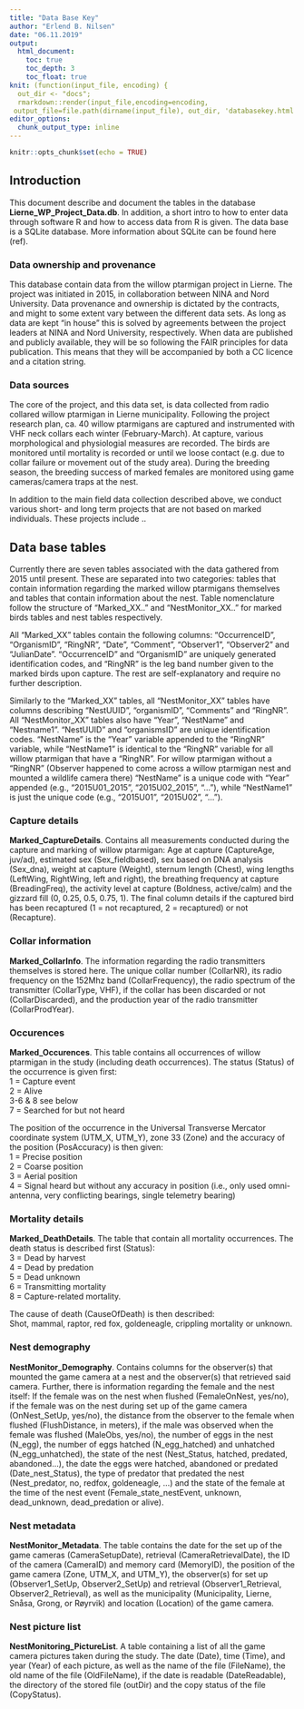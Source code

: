 ```yaml
---
title: "Data Base Key"
author: "Erlend B. Nilsen"
date: "06.11.2019"
output:
  html_document:
    toc: true
    toc_depth: 3
    toc_float: true
knit: (function(input_file, encoding) {
  out_dir <- "docs";
  rmarkdown::render(input_file,encoding=encoding,
 output_file=file.path(dirname(input_file), out_dir, 'databasekey.html'))})
editor_options: 
  chunk_output_type: inline
---
```


```r
knitr::opts_chunk$set(echo = TRUE)
```

## Introduction
This document describe and document the tables in the database **Lierne_WP_Project_Data.db**. In addition, a short intro to how to enter data through software R and how to access data from R is given. The data base is a SQLite database. More information about SQLite can be found here (ref).

### Data ownership and provenance
This database contain data from the willow ptarmigan project in Lierne. The project was initiated in 2015, in collaboration between NINA and Nord University. Data provenance and ownership is dictated by the contracts, and might to some extent vary between the different data sets. As long as data are kept "in house" this is solved by agreements between the project leaders at NINA and Nord University, respectively. When data are published and publicly available, they will be so following the FAIR principles for data publication. This means that they will be accompanied by both a CC licence and a citation string. 

### Data sources
The core of the project, and this data set, is data collected from radio collared willow ptarmigan in Lierne municipality. Following the project research plan, ca. 40 willow ptarmigans are captured and instrumented with VHF neck collars each winter (February-March). At capture, various morphological and physiologial measures are recorded. The birds are monitored until mortality is recorded or until we loose contact (e.g. due to collar failure or movement out of the study area). During the breeding season, the breeding success of marked females are monitored using game cameras/camera traps at the nest. 

In addition to the main field data collection described above, we conduct various short- and long term projects that are not based on marked individuals. These projects include ..

## Data base tables
Currently there are seven tables associated with the data gathered from 2015 until present. These are separated into two categories: tables that contain information regarding the marked willow ptarmigans themselves and tables that contain information about the nest. Table nomenclature follow the structure of "Marked_XX.." and "NestMonitor_XX.." for marked birds tables and nest tables respectively.

All "Marked_XX" tables contain the following columns: "OccurrenceID", "OrganismID", "RingNR", "Date", "Comment", "Observer1", "Observer2" and "JulianDate". "OccurrenceID" and "OrganismID" are uniquely generated identification codes, and "RingNR" is the leg band number given to the marked birds upon capture. The rest are self-explanatory and require no further description.

Similarly to the "Marked_XX" tables, all "NestMonitor_XX" tables have columns describing "NestUUID", "organismID", "Comments" and "RingNR". All "NestMonitor_XX" tables also have "Year", "NestName" and "Nestname1". "NestUUID" and "organismsID" are unique identification codes. "NestName" is the "Year" variable appended to the "RingNR" variable, while "NestName1" is identical to the "RingNR" variable for all willow ptarmigan that have a "RingNR". For willow ptarmigan without a "RingNR" (Observer happened to come across a willow ptarmigan nest and mounted a wildlife camera there) "NestName" is a unique code with "Year" appended (e.g., "2015U01_2015", "2015U02_2015", "..."), while "NestName1" is just the unique code (e.g., "2015U01", "2015U02", "..."). 

### Capture details
**Marked_CaptureDetails**. Contains all measurements conducted during the capture and marking of willow ptarmigan: Age at capture (CaptureAge, juv/ad), estimated sex (Sex_fieldbased), sex based on DNA analysis (Sex_dna), weight at capture (Weight), sternum length (Chest), wing lengths (LeftWing, RightWing, left and right), the breathing frequency at capture (BreadingFreq), the activity level at capture (Boldness, active/calm) and the gizzard fill (0, 0.25, 0.5, 0.75, 1). The final column details if the captured bird has been recaptured (1 = not recaptured, 2 = recaptured) or not (Recapture).

### Collar information
**Marked_CollarInfo**. The information regarding the radio transmitters themselves is stored here. The unique collar number (CollarNR), its radio frequency on the 152Mhz band (CollarFrequency), the radio spectrum of the transmitter (CollarType, VHF), if the collar has been discarded or not (CollarDiscarded), and the production year of the radio transmitter (CollarProdYear).   

### Occurences
**Marked_Occurences**. This table contains all occurrences of willow ptarmigan in the study (including death occurrences). The status (Status) of the occurrence is given first:  
  1 = Capture event  
  2 = Alive  
  3-6 & 8 see below  
  7 = Searched for but not heard  
    
The position of the occurrence in the Universal Transverse Mercator coordinate system (UTM_X, UTM_Y), zone 33 (Zone) and the accuracy of the position (PosAccuracy) is then given:  
  1 = Precise position  
  2 = Coarse position  
  3 = Aerial position  
  4 = Signal heard but without any accuracy in position (i.e., only used omni-antenna, very conflicting bearings, single telemetry bearing)   

### Mortality details
**Marked_DeathDetails**. The table that contain all mortality occurrences. The death status is described first (Status):  
  3 = Dead by harvest  
  4 = Dead by predation  
  5 = Dead unknown  
  6 = Transmitting mortality  
  8 = Capture-related mortality.  
    
The cause of death (CauseOfDeath) is then described:  
  Shot, mammal, raptor, red fox, goldeneagle, crippling mortality or unknown.


### Nest demography
**NestMonitor_Demography**. Contains columns for the observer(s) that mounted the game camera at a nest and the observer(s) that retrieved said camera. Further, there is information regarding the female and the nest itself: If the female was on the nest when flushed (FemaleOnNest, yes/no), if the female was on the nest during set up of the game camera (OnNest_SetUp, yes/no), the distance from the observer to the female when flushed (FlushDistance, in meters), if the male was observed when the female was flushed (MaleObs, yes/no), the number of eggs in the nest (N_egg), the number of eggs hatched (N_egg_hatched) and unhatched (N_egg_unhatched), the state of the nest (Nest_Status, hatched, predated, abandoned...), the date the eggs were hatched, abandoned or predated (Date_nest_Status), the type of predator that predated the nest (Nest_predator, no, redfox, goldeneagle, ...) and the state of the female at the time of the nest event (Female_state_nestEvent, unknown, dead_unknown, dead_predation or alive). 

### Nest metadata
**NestMonitor_Metadata**. The table contains the date for the set up of the game cameras (CameraSetupDate), retrieval (CameraRetrievalDate), the ID of the camera (CameraID) and memory card (MemoryID), the position of the game camera (Zone, UTM_X, and UTM_Y), the observer(s) for set up (Observer1_SetUp, Observer2_SetUp) and retrieval (Observer1_Retrieval, Observer2_Retrieval), as well as the municipality (Municipality, Lierne, Snåsa, Grong, or Røyrvik) and location (Location) of the game camera.

### Nest picture list
**NestMonitoring_PictureList**. A table containing a list of all the game camera pictures taken during the study. The date (Date), time (Time), and year (Year) of each picture, as well as the name of the file (FileName), the old name of the file (OldFileName), if the date is readable (DateReadable), the directory of the stored file (outDir) and the copy status of the file (CopyStatus).






